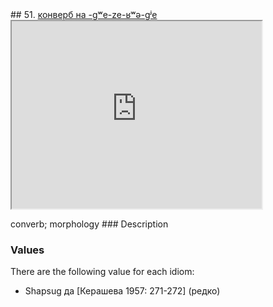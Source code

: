 ## 51. <a href =  'https://agricolamz.github.io/The_Circassian_Isoglosses_Database/51.html'>конверб на -gʷe-ze-ʁʷə-gʲe</a><div class='box'><iframe src='https://agricolamz.github.io/The_Circassian_Isoglosses_Database/51.html' width = '400px' height = '300px'></iframe></div>converb; morphology
### Description



### Values
There are the following value for each idiom:

* Shapsug  да [Керашева 1957: 271-272] (редко)

